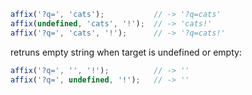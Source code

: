 ```ts
affix('?q=', 'cats');			// -> '?q=cats'
affix(undefined, 'cats', '!');	// -> 'cats!'
affix('?q=', 'cats', '!');		// -> '?q=cats!'
```

retruns empty string when target is undefined or empty:

```ts
affix('?q=', '', '!');			// -> ''
affix('?q=', undefined, '!');	// -> ''
```